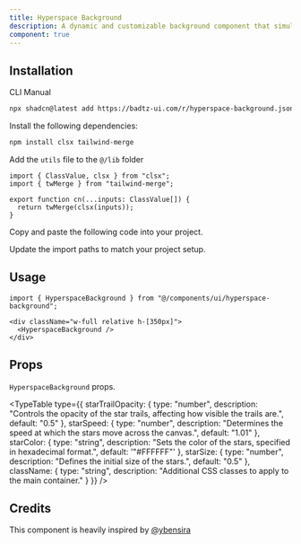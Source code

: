 ```yaml
---
title: Hyperspace Background
description: A dynamic and customizable background component that simulates a star-filled hyperspace effect.
component: true
---
```


<ComponentPreview
  name="hyperspace-background-demo"
  className="[&_.preview>[data-orientation=vertical]]:sm:max-w-[80%] **:[.preview]:min-h-[400px]"
  description="A dynamic and customizable background component that simulates a star-filled hyperspace effect."
  align="center"
/>

## Installation

<CodeTabs>

<TabsList>
  <TabsTrigger value="cli">CLI</TabsTrigger>
  <TabsTrigger value="manual">Manual</TabsTrigger>
</TabsList>

<TabsContent value="cli">

```bash
npx shadcn@latest add https://badtz-ui.com/r/hyperspace-background.json
```

</TabsContent>

<TabsContent value="manual">

<Steps>

<Step>Install the following dependencies:</Step>

```bash
npm install clsx tailwind-merge
```

<Step>Add the `utils` file to the `@/lib` folder</Step>
  ```tsx showLineNumbers
  import { ClassValue, clsx } from "clsx";
  import { twMerge } from "tailwind-merge";

  export function cn(...inputs: ClassValue[]) {
    return twMerge(clsx(inputs));
  }
  ```

<Step>Copy and paste the following code into your project.</Step>

<ComponentSource name="hyperspace-background" title="components/ui/hyperspace-background.tsx" />


<Step>Update the import paths to match your project setup.</Step>

</Steps>

</TabsContent>

</CodeTabs>

## Usage

```tsx showLineNumbers
import { HyperspaceBackground } from "@/components/ui/hyperspace-background";
```

```tsx showLineNumbers
<div className="w-full relative h-[350px]">
  <HyperspaceBackground />
</div>
```

## Props

`HyperspaceBackground` props.

<TypeTable
  type={{
    starTrailOpacity: {
      type: "number",
      description: "Controls the opacity of the star trails, affecting how visible the trails are.",
      default: "0.5"
    },
    starSpeed: {
      type: "number",
      description: "Determines the speed at which the stars move across the canvas.",
      default: "1.01"
    },
    starColor: {
      type: "string",
      description: "Sets the color of the stars, specified in hexadecimal format.",
      default: '"#FFFFFF"'
    },
    starSize: {
      type: "number",
      description: "Defines the initial size of the stars.",
      default: "0.5"
    },
    className: {
      type: "string",
      description: "Additional CSS classes to apply to the main container."
    }
  }}
/>

## Credits

This component is heavily inspired by [@ybensira](https://codepen.io/ybensira)

